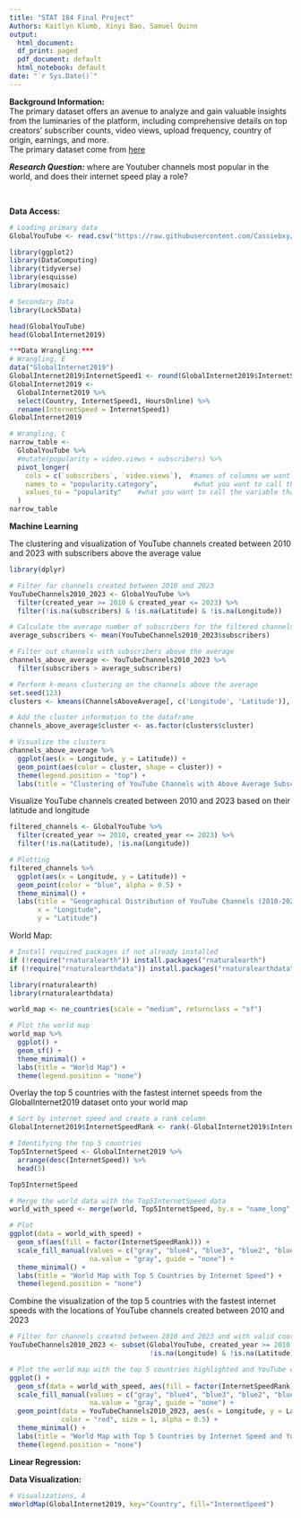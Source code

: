 ```yaml
---
title: "STAT 184 Final Project"
Authors: Kaitlyn Klumb, Xinyi Bao, Samuel Quinn
output:
  html_document:
  df_print: paged
  pdf_document: default
  html_notebook: default
date: "`r Sys.Date()`"
---
```


**Background Information:**  
The primary dataset offers an avenue to analyze and gain valuable insights from the luminaries of the platform, including comprehensive details on top creators' subscriber counts, video views, upload frequency, country of origin, earnings, and more.   
The primary dataset come from [here](https://www.kaggle.com/datasets/nelgiriyewithana/global-youtube-statistics-2023)

***Research Question:*** where are Youtuber channels most popular in the world, and does their internet speed play a role? 

<br>


**Data Access:**
```r
# Loading primary data
GlobalYouTube <- read.csv("https://raw.githubusercontent.com/Cassiebxy/STAT-184-Final-Project/main/Global%20YouTube%20Statistics.csv")

library(ggplot2)
library(DataComputing)
library(tidyverse)
library(esquisse)
library(mosaic)

# Secondary Data
library(Lock5Data)

head(GlobalYouTube)
head(GlobalInternet2019)
```

```r
***Data Wrangling:***
# Wrangling, E
data("GlobalInternet2019")
GlobalInternet2019$InternetSpeed1 <- round(GlobalInternet2019$InternetSpeed)
GlobalInternet2019 <- 
  GlobalInternet2019 %>%
  select(Country, InternetSpeed1, HoursOnline) %>%
  rename(InternetSpeed = InternetSpeed1)
GlobalInternet2019

# Wrangling, C
narrow_table <-
  GlobalYouTube %>%
  #mutate(popularity = video.views + subscribers) %>%
  pivot_longer(
    cols = c(`subscribers`, `video.views`),  #names of columns we want to become a new variable 
    names_to = "popularity.category",         #what you want to call the new column of the data in the line above
    values_to = "popularity"    #what you want to call the variable that stores the values
  )
narrow_table
```

**Machine Learning**

The clustering and visualization of YouTube channels created between 2010 and 2023 with subscribers above the average value
```r
library(dplyr)

# Filter for channels created between 2010 and 2023
YouTubeChannels2010_2023 <- GlobalYouTube %>%
  filter(created_year >= 2010 & created_year <= 2023) %>%
  filter(!is.na(subscribers) & !is.na(Latitude) & !is.na(Longitude))

# Calculate the average number of subscribers for the filtered channels
average_subscribers <- mean(YouTubeChannels2010_2023$subscribers)

# Filter out channels with subscribers above the average
channels_above_average <- YouTubeChannels2010_2023 %>%
  filter(subscribers > average_subscribers)

# Perform k-means clustering on the channels above the average
set.seed(123) 
clusters <- kmeans(ChannelsAboveAverage[, c('Longitude', 'Latitude')], centers = 6)

# Add the cluster information to the dataframe
channels_above_average$cluster <- as.factor(clusters$cluster)

# Visualize the clusters
channels_above_average %>%
  ggplot(aes(x = Longitude, y = Latitude)) +
  geom_point(aes(color = cluster, shape = cluster)) +
  theme(legend.position = "top") +
  labs(title = "Clustering of YouTube Channels with Above Average Subscribers (2010-2023)")
```

Visualize YouTube channels created between 2010 and 2023 based on their latitude and longitude
```r
filtered_channels <- GlobalYouTube %>%
  filter(created_year >= 2010, created_year <= 2023) %>%
  filter(!is.na(Latitude), !is.na(Longitude))

# Plotting
filtered_channels %>%
  ggplot(aes(x = Longitude, y = Latitude)) +
  geom_point(color = "blue", alpha = 0.5) +
  theme_minimal() +
  labs(title = "Geographical Distribution of YouTube Channels (2010-2023)",
       x = "Longitude",
       y = "Latitude")

```

World Map:

```r
# Install required packages if not already installed
if (!require("rnaturalearth")) install.packages("rnaturalearth")
if (!require("rnaturalearthdata")) install.packages("rnaturalearthdata")

library(rnaturalearth)
library(rnaturalearthdata)

world_map <- ne_countries(scale = "medium", returnclass = "sf")

# Plot the world map
world_map %>%
  ggplot() +
  geom_sf() +
  theme_minimal() +
  labs(title = "World Map") +
  theme(legend.position = "none")  

```

Overlay the top 5 countries with the fastest internet speeds from the GlobalInternet2019 dataset onto your world map

```r
# Sort by internet speed and create a rank column
GlobalInternet2019$InternetSpeedRank <- rank(-GlobalInternet2019$InternetSpeed, ties.method = "first")

# Identifying the top 5 countries
Top5InternetSpeed <- GlobalInternet2019 %>%
  arrange(desc(InternetSpeed)) %>%
  head(5)

Top5InternetSpeed

# Merge the world data with the Top5InternetSpeed data
world_with_speed <- merge(world, Top5InternetSpeed, by.x = "name_long", by.y = "Country", all.x = TRUE)

# Plot 
ggplot(data = world_with_speed) +
  geom_sf(aes(fill = factor(InternetSpeedRank))) + 
  scale_fill_manual(values = c("gray", "blue4", "blue3", "blue2", "blue1", "lightblue"),
                    na.value = "gray", guide = "none") +
  theme_minimal() +
  labs(title = "World Map with Top 5 Countries by Internet Speed") +
  theme(legend.position = "none")

```

Combine the visualization of the top 5 countries with the fastest internet speeds with the locations of YouTube channels created between 2010 and 2023
```r

# Filter for channels created between 2010 and 2023 and with valid coordinates
YouTubeChannels2010_2023 <- subset(GlobalYouTube, created_year >= 2010 & created_year <= 2023 &
                                   !is.na(Longitude) & !is.na(Latitude))

# Plot the world map with the top 5 countries highlighted and YouTube channel locations
ggplot() +
  geom_sf(data = world_with_speed, aes(fill = factor(InternetSpeedRank)), color = NA) +
  scale_fill_manual(values = c("gray", "blue4", "blue3", "blue2", "blue1", "lightblue"),
                    na.value = "gray", guide = "none") +
  geom_point(data = YouTubeChannels2010_2023, aes(x = Longitude, y = Latitude), 
             color = "red", size = 1, alpha = 0.5) +
  theme_minimal() +
  labs(title = "World Map with Top 5 Countries by Internet Speed and YouTube Channels (2010-2023)") +
  theme(legend.position = "none")

```

**Linear Regression:**

**Data Visualization:**
```r
# Visualizations, A
mWorldMap(GlobalInternet2019, key="Country", fill="InternetSpeed")
```
